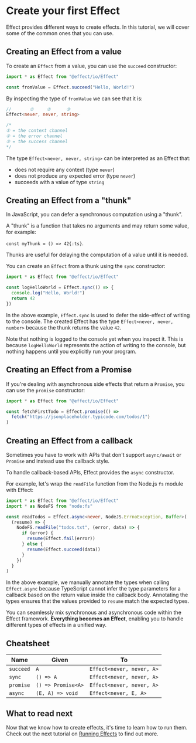 
# Create your first Effect

Effect provides different ways to create effects. In this tutorial, we will cover some of the common ones that you can use.

## Creating an Effect from a value

To create an `Effect` from a value, you can use the `succeed` constructor:

```ts twoslash
import * as Effect from "@effect/io/Effect"

const fromValue = Effect.succeed("Hello, World!")
```

By inspecting the type of `fromValue` we can see that it is:

```ts
//       ①     ②      ③
Effect<never, never, string>

/*
① = the context channel
② = the error channel
③ = the success channel
*/
```

The type `Effect<never, never, string>` can be interpreted as an Effect that:

- does not require any context (type `never`)
- does not produce any expected error (type `never`)
- succeeds with a value of type `string`

## Creating an Effect from a "thunk"

In JavaScript, you can defer a synchronous computation using a "thunk".

<Callout type="info">
A "thunk" is a function that takes no arguments and may return some value, for example:

`const myThunk = () => 42{:ts}`.

</Callout>

Thunks are useful for delaying the computation of a value until it is needed.

You can create an `Effect` from a thunk using the `sync` constructor:

```ts
import * as Effect from "@effect/io/Effect"

const logHelloWorld = Effect.sync(() => {
  console.log("Hello, World!")
  return 42
})
```

In the above example, `Effect.sync` is used to defer the side-effect of writing to the console.
The created Effect has the type `Effect<never, never, number>` because the thunk returns the value `42`.

Note that nothing is logged to the console yet when you inspect it.
This is because `logHelloWorld` represents the action of writing to the console, but nothing happens until you explicitly run your program.

## Creating an Effect from a Promise

If you're dealing with asynchronous side effects that return a `Promise`, you can use the `promise` constructor:

```ts
import * as Effect from "@effect/io/Effect"

const fetchFirstTodo = Effect.promise(() =>
  fetch("https://jsonplaceholder.typicode.com/todos/1")
)
```

## Creating an Effect from a callback

Sometimes you have to work with APIs that don't support `async/await` or `Promise` and instead use the callback style.

To handle callback-based APIs, Effect provides the `async` constructor.

For example, let's wrap the `readFile` function from the Node.js `fs` module with Effect:

```ts
import * as Effect from "@effect/io/Effect"
import * as NodeFS from "node:fs"

const readTodos = Effect.async<never, NodeJS.ErrnoException, Buffer>(
  (resume) => {
    NodeFS.readFile("todos.txt", (error, data) => {
      if (error) {
        resume(Effect.fail(error))
      } else {
        resume(Effect.succeed(data))
      }
    })
  }
)
```

In the above example, we manually annotate the types when calling `Effect.async` because TypeScript cannot infer the type parameters for a callback
based on the return value inside the callback body. Annotating the types ensures that the values provided to `resume` match the expected types.

You can seamlessly mix synchronous and asynchronous code within the Effect framework. **Everything becomes an Effect**, enabling you to handle different types of effects in a unified way.

## Cheatsheet

| Name      | Given              | To                        |
| --------- | ------------------ | ------------------------- |
| `succeed` | `A`                | `Effect<never, never, A>` |
| `sync`    | `() => A`          | `Effect<never, never, A>` |
| `promise` | `() => Promise<A>` | `Effect<never, never, A>` |
| `async`   | `(E, A) => void`   | `Effect<never, E, A>`     |

## What to read next

Now that we know how to create effects, it's time to learn how to run them. Check out the next tutorial on [Running Effects](running-effects) to find out more.
